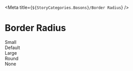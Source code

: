 
<Meta title={`${StoryCategories.Bosons}/Border Radius`} />

# Border Radius

<Canvas>
    <div class="flex flex-col">
        <div class="flex flex-row">
            <div class="w-1/5">
                <span class="p-0 text-storm-vague text-xs font-semibold uppercase">
                    Small
                </span>
                <div class="w-16 h-16 bg-indigo rounded-small"></div>
            </div>
            <div class="w-1/5">
                <span class="p-0 text-storm-vague text-xs font-semibold uppercase">
                    Default
                </span>
                <div class="w-16 h-16 bg-indigo rounded"></div>
            </div>
            <div class="w-1/5">
                <span class="p-0 text-storm-vague text-xs font-semibold uppercase">
                    Large
                </span>
                <div class="w-16 h-16 bg-indigo rounded-large"></div>
            </div>
            <div class="w-1/5">
                <span class="p-0 text-storm-vague text-xs font-semibold uppercase">
                    Round
                </span>
                <div class="w-16 h-16 bg-indigo rounded-round"></div>
            </div>
            <div class="w-1/5">
                <span class="p-0 text-storm-vague text-xs font-semibold uppercase">
                    None
                </span>
                <div class="w-16 h-16 bg-indigo rounded-none"></div>
            </div>
        </div>
    </div>
</Canvas>
